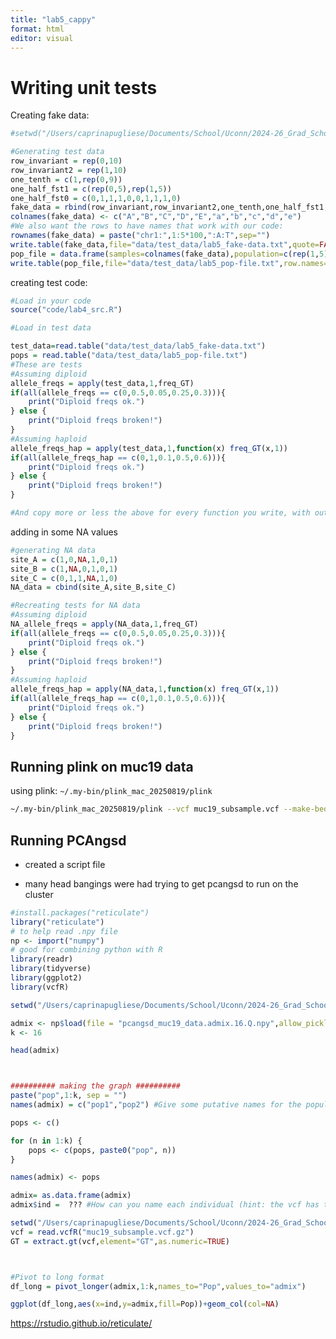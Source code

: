 ```yaml
---
title: "lab5_cappy"
format: html
editor: visual
---
```


# Writing unit tests

Creating fake data:

```r
#setwd("/Users/caprinapugliese/Documents/School/Uconn/2024-26_Grad_School/2025-26_Year-2/popgen/labs/cappys_labs")

#Generating test data
row_invariant = rep(0,10)
row_invariant2 = rep(1,10)
one_tenth = c(1,rep(0,9))
one_half_fst1 = c(rep(0,5),rep(1,5))
one_half_fst0 = c(0,1,1,1,0,0,1,1,1,0)
fake_data = rbind(row_invariant,row_invariant2,one_tenth,one_half_fst1,one_half_fst0)
colnames(fake_data) <- c("A","B","C","D","E","a","b","c","d","e")
#We also want the rows to have names that work with our code:
rownames(fake_data) = paste("chr1:",1:5*100,":A:T",sep="")
write.table(fake_data,file="data/test_data/lab5_fake-data.txt",quote=FALSE)
pop_file = data.frame(samples=colnames(fake_data),population=c(rep(1,5),rep(2,5)))
write.table(pop_file,file="data/test_data/lab5_pop-file.txt",row.names=FALSE,quote=FALSE)
```

creating test code:

```r
#Load in your code
source("code/lab4_src.R")

#Load in test data

test_data=read.table("data/test_data/lab5_fake-data.txt")
pops = read.table("data/test_data/lab5_pop-file.txt")
#These are tests
#Assuming diploid
allele_freqs = apply(test_data,1,freq_GT)
if(all(allele_freqs == c(0,0.5,0.05,0.25,0.3))){
    print("Diploid freqs ok.")
} else {
    print("Diploid freqs broken!")
}
#Assuming haploid
allele_freqs_hap = apply(test_data,1,function(x) freq_GT(x,1))
if(all(allele_freqs_hap == c(0,1,0.1,0.5,0.6))){
    print("Diploid freqs ok.")
} else {
    print("Diploid freqs broken!")
}

#And copy more or less the above for every function you write, with output corresponding to what you _should_ get at each locus.
```

adding in some NA values

```r
#generating NA data
site_A = c(1,0,NA,1,0,1)
site_B = c(1,NA,0,1,0,1)
site_C = c(0,1,1,NA,1,0)
NA_data = cbind(site_A,site_B,site_C)

#Recreating tests for NA data
#Assuming diploid
NA_allele_freqs = apply(NA_data,1,freq_GT)
if(all(allele_freqs == c(0,0.5,0.05,0.25,0.3))){
    print("Diploid freqs ok.")
} else {
    print("Diploid freqs broken!")
}
#Assuming haploid
allele_freqs_hap = apply(NA_data,1,function(x) freq_GT(x,1))
if(all(allele_freqs_hap == c(0,1,0.1,0.5,0.6))){
    print("Diploid freqs ok.")
} else {
    print("Diploid freqs broken!")
}
```

## Running plink on muc19 data

using plink: `~/.my-bin/plink_mac_20250819/plink`

```bash
~/.my-bin/plink_mac_20250819/plink --vcf muc19_subsample.vcf --make-bed --out plink_muc19_data
```

## Running PCAngsd

-   created a script file

-   many head bangings were had trying to get pcangsd to run on the cluster

```r
#install.packages("reticulate")
library("reticulate")
# to help read .npy file
np <- import("numpy")
# good for combining python with R
library(readr)
library(tidyverse)
library(ggplot2)
library(vcfR)

setwd("/Users/caprinapugliese/Documents/School/Uconn/2024-26_Grad_School/2025-26_Year-2/popgen/labs/cappys_labs_popgen25/data/02_lab5")

admix <- np$load(file = "pcangsd_muc19_data.admix.16.Q.npy",allow_pickle=FALSE)
k <- 16

head(admix)



########## making the graph ##########
paste("pop",1:k, sep = "")
names(admix) = c("pop1","pop2") #Give some putative names for the populations, depening on their number

pops <- c()

for (n in 1:k) {
    pops <- c(pops, paste0("pop", n))
}

names(admix) <- pops

admix= as.data.frame(admix)
admix$ind =  ??? #How can you name each individual (hint: the vcf has the names of each of these)

setwd("/Users/caprinapugliese/Documents/School/Uconn/2024-26_Grad_School/2025-26_Year-2/popgen/labs/cappys_labs_popgen25/data/01_muc19_data")
vcf = read.vcfR("muc19_subsample.vcf.gz")
GT = extract.gt(vcf,element="GT",as.numeric=TRUE)



#Pivot to long format
df_long = pivot_longer(admix,1:k,names_to="Pop",values_to="admix")

ggplot(df_long,aes(x=ind,y=admix,fill=Pop))+geom_col(col=NA)
```

<https://rstudio.github.io/reticulate/>